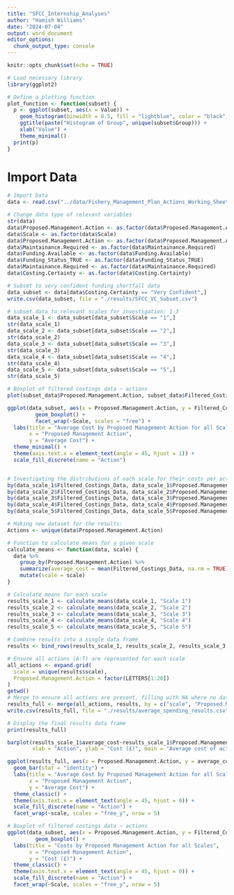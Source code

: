 ```yaml
---
title: "SFCC_Internship_Analyses"
author: "Hamish Williams"
date: "2024-07-04"
output: word_document
editor_options: 
  chunk_output_type: console
---
```


```r
knitr::opts_chunk$set(echo = TRUE)
```

```r
# Load necessary library
library(ggplot2)

# Define a plotting function
plot_function <- function(subset) {
  p <- ggplot(subset, aes(x = Value)) +
    geom_histogram(binwidth = 0.5, fill = "lightblue", color = "black") +
    ggtitle(paste("Histogram of Group", unique(subset$Group))) +
    xlab("Value") +
    theme_minimal()
  print(p)
}
```


# Import Data

```r
# Import Data
data <- read.csv("../data/Fishery_Management_Plan_Actions_Working_Sheet.csv", header = T)

# Change data type of relevant variables
str(data)
data$Proposed.Management.Action <- as.factor(data$Proposed.Management.Action)
data$Scale <- as.factor(data$Scale)
data$Proposed.Management.Action <- as.factor(data$Proposed.Management.Action)
data$Maintainance.Required <- as.factor(data$Maintainance.Required)
data$Funding.Available <- as.factor(data$Funding.Available)
data$Funding_Status_TRUE <- as.factor(data$Funding_Status_TRUE)
data$Maintainance.Required <- as.factor(data$Maintainance.Required)
data$Costing.Certainty <- as.factor(data$Costing.Certainty)

# Subset to very confident funding shortfall data
data_subset <- data[data$Costing.Certainty == "Very Confident",]
write.csv(data_subset, file = "./results/SFCC_VC_Subset.csv")

# subset data to relevant scales for investigation: 1-3
data_scale_1 <- data_subset[data_subset$Scale == "1",]
str(data_scale_1)
data_scale_2 <- data_subset[data_subset$Scale == "2",]
str(data_scale_2)
data_scale_3 <- data_subset[data_subset$Scale == "3",]
str(data_scale_3)
data_scale_4 <- data_subset[data_subset$Scale == "4",]
str(data_scale_4)
data_scale_5 <- data_subset[data_subset$Scale == "5",]
str(data_scale_5)

# Boxplot of filtered costings data ~ actions
plot(subset_data$Proposed.Management.Action, subset_data$Filtered_Costings_Data)

ggplot(data_subset, aes(x = Proposed.Management.Action, y = Filtered_Costings_Data, fill = Proposed.Management.Action)) +
         geom_boxplot() + 
         facet_wrap(~Scale, scales = "free") + 
  labs(title = "Average Cost by Proposed Management Action for all Scales",
       x = "Proposed Management Action",
       y = "Average Cost") +
  theme_minimal() +
  theme(axis.text.x = element_text(angle = 45, hjust = 1)) +
  scale_fill_discrete(name = "Action")


# Investigating the distributions of each scale for their costs per action group:
by(data_scale_1$Filtered_Costings_Data, data_scale_1$Proposed.Management.Action, mean)
by(data_scale_2$Filtered_Costings_Data, data_scale_2$Proposed.Management.Action, mean)
by(data_scale_3$Filtered_Costings_Data, data_scale_3$Proposed.Management.Action, mean)
by(data_scale_4$Filtered_Costings_Data, data_scale_4$Proposed.Management.Action, mean)
by(data_scale_5$Filtered_Costings_Data, data_scale_5$Proposed.Management.Action, mean)

# Making new dataset for the results:
Actions <- unique(data$Proposed.Management.Action)


```
```r
# Function to calculate means for a given scale
calculate_means <- function(data, scale) {
  data %>%
    group_by(Proposed.Management.Action) %>%
    summarize(average_cost = mean(Filtered_Costings_Data, na.rm = TRUE)) %>%
    mutate(scale = scale)
}

# Calculate means for each scale
results_scale_1 <- calculate_means(data_scale_1, "Scale 1")
results_scale_2 <- calculate_means(data_scale_2, "Scale 2")
results_scale_3 <- calculate_means(data_scale_3, "Scale 3")
results_scale_4 <- calculate_means(data_scale_4, "Scale 4")
results_scale_5 <- calculate_means(data_scale_5, "Scale 5")

# Combine results into a single data frame
results <- bind_rows(results_scale_1, results_scale_2, results_scale_3, results_scale_4, results_scale_5)

# Ensure all actions (A:T) are represented for each scale
all_actions <- expand.grid(
  scale = unique(results$scale),
  Proposed.Management.Action = factor(LETTERS[1:20])
)
getwd()
# Merge to ensure all actions are present, filling with NA where no data is available
results_full <- merge(all_actions, results, by = c("scale", "Proposed.Management.Action"), all.x = TRUE)
write.csv(results_full, file = "./results/average_spending_results.csv")

# Display the final results data frame
print(results_full)

barplot(results_scale_1$average_cost~results_scale_1$Proposed.Management.Action,
        xlab = "Action", ylab = "Cost (£)", main = "Average cost of action (scale 1)")

ggplot(results_full, aes(x = Proposed.Management.Action, y = average_cost, fill = Proposed.Management.Action)) +
  geom_bar(stat = "identity") +
  labs(title = "Average Cost by Proposed Management Action for all Scales",
       x = "Proposed Management Action",
       y = "Average Cost") +
  theme_classic() +
  theme(axis.text.x = element_text(angle = 45, hjust = 0)) +
  scale_fill_discrete(name = "Action") + 
  facet_wrap(~scale, scales = "free_y", nrow = 5)

# Boxplot of filtered costings data ~ actions
ggplot(data_subset, aes(x = Proposed.Management.Action, y = Filtered_Costings_Data, fill = Proposed.Management.Action)) +
         geom_boxplot() + 
  labs(title = "Costs by Proposed Management Action for all Scales",
       x = "Proposed Management Action",
       y = "Cost (£)") +
  theme_classic() +
  theme(axis.text.x = element_text(angle = 45, hjust = 0)) +
  scale_fill_discrete(name = "Action") + 
  facet_wrap(~Scale, scales = "free_y", nrow = 5) 
```


